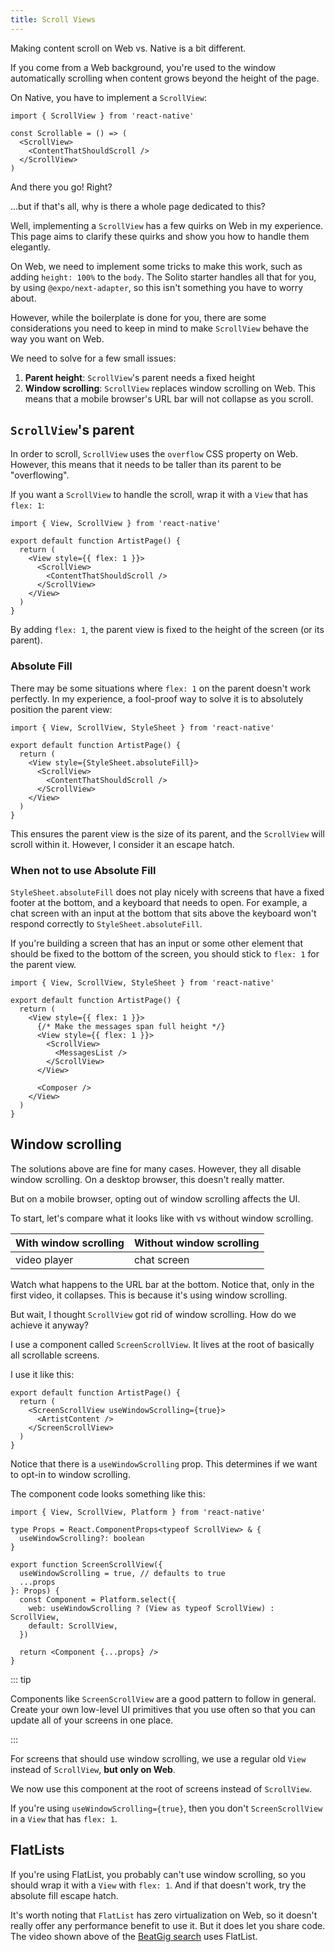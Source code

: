 ```yaml
---
title: Scroll Views
---
```


Making content scroll on Web vs. Native is a bit different.

If you come from a Web background, you're used to the window automatically scrolling when content grows beyond the height of the page.

On Native, you have to implement a `ScrollView`:

```tsx
import { ScrollView } from 'react-native'

const Scrollable = () => (
  <ScrollView>
    <ContentThatShouldScroll />
  </ScrollView>
)
```

And there you go! Right?

...but if that's all, why is there a whole page dedicated to this?

Well, implementing a `ScrollView` has a few quirks on Web in my experience. This page aims to clarify these quirks and show you how to handle them elegantly.

On Web, we need to implement some tricks to make this work, such as adding `height: 100%` to the `body`. The Solito starter handles all that for you, by using `@expo/next-adapter`, so this isn't something you have to worry about.

However, while the boilerplate is done for you, there are some considerations you need to keep in mind to make `ScrollView` behave the way you want on Web.

We need to solve for a few small issues:

1. **Parent height**: `ScrollView`'s parent needs a fixed height
2. **Window scrolling**: `ScrollView` replaces window scrolling on Web. This means that a mobile browser's URL bar will not collapse as you scroll.

## `ScrollView`'s parent

In order to scroll, `ScrollView` uses the `overflow` CSS property on Web. However, this means that it needs to be taller than its parent to be "overflowing".

If you want a `ScrollView` to handle the scroll, wrap it with a `View` that has `flex: 1`:

```tsx
import { View, ScrollView } from 'react-native'

export default function ArtistPage() {
  return (
    <View style={{ flex: 1 }}>
      <ScrollView>
        <ContentThatShouldScroll />
      </ScrollView>
    </View>
  )
}
```

By adding `flex: 1`, the parent view is fixed to the height of the screen (or its parent).

### Absolute Fill

There may be some situations where `flex: 1` on the parent doesn't work perfectly. In my experience, a fool-proof way to solve it is to absolutely position the parent view:

```tsx
import { View, ScrollView, StyleSheet } from 'react-native'

export default function ArtistPage() {
  return (
    <View style={StyleSheet.absoluteFill}>
      <ScrollView>
        <ContentThatShouldScroll />
      </ScrollView>
    </View>
  )
}
```

This ensures the parent view is the size of its parent, and the `ScrollView` will scroll within it. However, I consider it an escape hatch.

### When not to use Absolute Fill

`StyleSheet.absoluteFill` does not play nicely with screens that have a fixed footer at the bottom, and a keyboard that needs to open. For example, a chat screen with an input at the bottom that sits above the keyboard won't respond correctly to `StyleSheet.absoluteFill`.

If you're building a screen that has an input or some other element that should be fixed to the bottom of the screen, you should stick to `flex: 1` for the parent view.

```tsx
import { View, ScrollView, StyleSheet } from 'react-native'

export default function ArtistPage() {
  return (
    <View style={{ flex: 1 }}>
      {/* Make the messages span full height */}
      <View style={{ flex: 1 }}>
        <ScrollView>
          <MessagesList />
        </ScrollView>
      </View>

      <Composer />
    </View>
  )
}
```

## Window scrolling

The solutions above are fine for many cases. However, they all disable window scrolling. On a desktop browser, this doesn't really matter.

But on a mobile browser, opting out of window scrolling affects the UI.

To start, let's compare what it looks like with vs without window scrolling.

| With window scrolling | Without window scrolling |
| --------------------- | ------------------------ |
| video player          | chat screen              |

Watch what happens to the URL bar at the bottom. Notice that, only in the first video, it collapses. This is because it's using window scrolling.

But wait, I thought `ScrollView` got rid of window scrolling. How do we achieve it anyway?

I use a component called `ScreenScrollView`. It lives at the root of basically all scrollable screens.

I use it like this:

```tsx
export default function ArtistPage() {
  return (
    <ScreenScrollView useWindowScrolling={true}>
      <ArtistContent />
    </ScreenScrollView>
  )
}
```

Notice that there is a `useWindowScrolling` prop. This determines if we want to opt-in to window scrolling.

The component code looks something like this:

```tsx
import { View, ScrollView, Platform } from 'react-native'

type Props = React.ComponentProps<typeof ScrollView> & {
  useWindowScrolling?: boolean
}

export function ScreenScrollView({
  useWindowScrolling = true, // defaults to true
  ...props
}: Props) {
  const Component = Platform.select({
    web: useWindowScrolling ? (View as typeof ScrollView) : ScrollView,
    default: ScrollView,
  })

  return <Component {...props} />
}
```

::: tip

Components like `ScreenScrollView` are a good pattern to follow in general. Create your own low-level UI primitives that you use often so that you can update all of your screens in one place.

:::

For screens that should use window scrolling, we use a regular old `View` instead of `ScrollView`, **but only on Web**.

We now use this component at the root of screens instead of `ScrollView`.

If you're using `useWindowScrolling={true}`, then you don't `ScreenScrollView` in a `View` that has `flex: 1`.

## FlatLists

If you're using FlatList, you probably can't use window scrolling, so you should wrap it with a `View` with `flex: 1`. And if that doesn't work, try the absolute fill escape hatch.

It's worth noting that `FlatList` has zero virtualization on Web, so it doesn't really offer any performance benefit to use it. But it does let you share code. The video shown above of the [BeatGig search](https://beatgig.com/search) uses FlatList.
